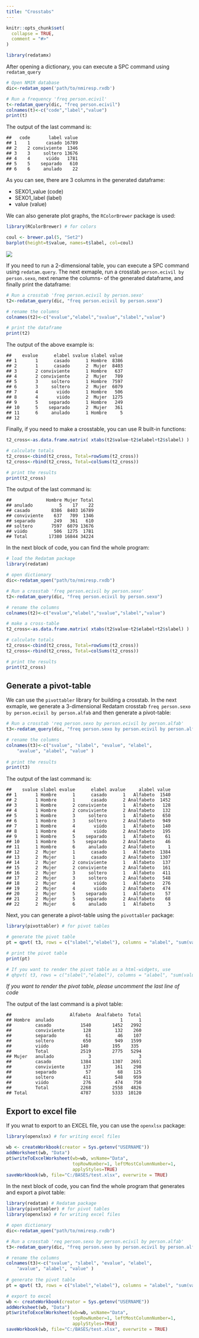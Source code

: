 ```yaml
---
title: "Crosstabs"
---
```


```r
knitr::opts_chunk$set(
  collapse = TRUE,
  comment = "#>"
)
```

``` r
library(redatamx)
```

After opening a dictionary, you can execute a SPC command using `redatam_query`

``` r
# Open NMIR database
dic<-redatam_open('path/to/nmiresp.rxdb')

# Run a frequency 'freq person.ecivil'
t<-redatam_query(dic, "freq person.ecivil")
colnames(t)<-c("code","label","value")
print(t)
```

The output of the last command is:

```
##   code       label value
## 1    1      casado 16789
## 2    2 conviviente  1346
## 3    3     soltero 13676
## 4    4      viúdo   1781
## 5    5    separado   610
## 6    6     anulado    22
```

As you can see, there are 3 columns in the generated dataframe:

* SEXO1_value (code)
* SEXO1_label (label)
* value (value)

We can also generate plot graphs, the `RColorBrewer` package is used:

```r
library(RColorBrewer) # for colors

coul <- brewer.pal(5, "Set2")
barplot(height=t$value, names=t$label, col=coul)
```

![](freq-graph.png)<!-- -->

If you need to run a 2-dimensional table, you can execute a SPC command using `redatam.query`. The next exmaple, run a crosstab `person.ecivil by person.sexo`, next rename the columns- of the generated dataframe, and finally print the dataframe:

```r
# Run a crosstab 'freq person.ecivil by person.sexo'
t2<-redatam_query(dic, "freq person.ecivil by person.sexo")

# rename the columns
colnames(t2)<-c("evalue","elabel","svalue","slabel","value")

# print the dataframe
print(t2)
```
	
The output of the above example is:

```
##    evalue      elabel svalue slabel value
## 1       1      casado      1 Hombre  8386
## 2       1      casado      2  Mujer  8403
## 3       2 conviviente      1 Hombre   637
## 4       2 conviviente      2  Mujer   709
## 5       3     soltero      1 Hombre  7597
## 6       3     soltero      2  Mujer  6079
## 7       4       viúdo      1 Hombre   506
## 8       4       viúdo      2  Mujer  1275
## 9       5    separado      1 Hombre   249
## 10      5    separado      2  Mujer   361
## 11      6     anulado      1 Hombre     5
## 12
```

Finally, if you need to make a crosstable, you can use R built-in functions:	

```r
t2_cross<-as.data.frame.matrix( xtabs(t2$value~t2$elabel+t2$slabel) )

# calculate totals
t2_cross<-cbind(t2_cross, Total=rowSums(t2_cross))
t2_cross<-rbind(t2_cross, Total=colSums(t2_cross))

# print the results
print(t2_cross)
```

The output of the last command is:

```
##             Hombre Mujer Total
## anulado          5    17    22
## casado        8386  8403 16789
## conviviente    637   709  1346
## separado       249   361   610
## soltero       7597  6079 13676
## viúdo          506  1275  1781
## Total        17380 16844 34224
```

In the next block of code, you can find the whole program:

```r
# load the Redatam package
library(redatam)

# open dictionary
dic<-redatam_open("path/to/nmiresp.rxdb")

# Run a crosstab 'freq person.ecivil by person.sexo'
t2<-redatam_query(dic, "freq person.ecivil by person.sexo")

# rename the columns
colnames(t2)<-c("evalue","elabel","svalue","slabel","value")

# make a cross-table
t2_cross<-as.data.frame.matrix( xtabs(t2$value~t2$elabel+t2$slabel) )

# calculate totals
t2_cross<-cbind(t2_cross, Total=rowSums(t2_cross))
t2_cross<-rbind(t2_cross, Total=colSums(t2_cross))

# print the results
print(t2_cross)
```

## Generate a pivot-table

We can use the `pivottabler` library for building a crosstab. In the next exmaple, 
we generate a 3-dimensional Redatam crosstab `freq person.sexo by person.ecivil by person.alfab` 
and then generate a pivot-table:

```r
# Run a crosstab 'req person.sexo by person.ecivil by person.alfab'
t3<-redatam_query(dic, "freq person.sexo by person.ecivil by person.alfab")

# rename the columns
colnames(t3)<-c("svalue", "slabel", "evalue", "elabel", 
	"avalue", "alabel", "value" )
	
# print the results	
print(t3)
```

The output of the last command is:

```
##    svalue slabel evalue      elabel avalue     alabel value
## 1       1 Hombre      1      casado      1   Alfabeto  1540
## 2       1 Hombre      1      casado      2 Analfabeto  1452
## 3       1 Hombre      2 conviviente      1   Alfabeto   128
## 4       1 Hombre      2 conviviente      2 Analfabeto   132
## 5       1 Hombre      3     soltero      1   Alfabeto   650
## 6       1 Hombre      3     soltero      2 Analfabeto   949
## 7       1 Hombre      4       viúdo      1   Alfabeto   140
## 8       1 Hombre      4       viúdo      2 Analfabeto   195
## 9       1 Hombre      5    separado      1   Alfabeto    61
## 10      1 Hombre      5    separado      2 Analfabeto    46
## 11      1 Hombre      6     anulado      2 Analfabeto     1
## 12      2  Mujer      1      casado      1   Alfabeto  1384
## 13      2  Mujer      1      casado      2 Analfabeto  1307
## 14      2  Mujer      2 conviviente      1   Alfabeto   137
## 15      2  Mujer      2 conviviente      2 Analfabeto   161
## 16      2  Mujer      3     soltero      1   Alfabeto   411
## 17      2  Mujer      3     soltero      2 Analfabeto   548
## 18      2  Mujer      4       viúdo      1   Alfabeto   276
## 19      2  Mujer      4       viúdo      2 Analfabeto   474
## 20      2  Mujer      5    separado      1   Alfabeto    57
## 21      2  Mujer      5    separado      2 Analfabeto    68
## 22      2  Mujer      6     anulado      1   Alfabeto     3
```

Next, you can generate a pivot-table using the `pivottabler` package:

```r
library(pivottabler) # for pivot tables

# generate the pivot table
pt = qpvt( t3, rows = c("slabel","elabel"), columns = "alabel", "sum(value)" )

# print the pivot table
print(pt)

# If you want to render the pivot table as a html-widgets, use
# qhpvt( t3, rows = c("slabel","elabel"), columns = "alabel", "sum(value)" )
```

*If you want to render the pivot table, please uncomment the last line of code*

The output of the last command is a pivot table:

```
##                      Alfabeto  Analfabeto  Total  
## Hombre  anulado                         1      1  
##         casado           1540        1452   2992  
##         conviviente       128         132    260  
##         separado           61          46    107  
##         soltero           650         949   1599  
##         viúdo            140         195    335  
##         Total            2519        2775   5294  
## Mujer   anulado             3                  3  
##         casado           1384        1307   2691  
##         conviviente       137         161    298  
##         separado           57          68    125  
##         soltero           411         548    959  
##         viúdo             276         474    750  
##         Total            2268        2558   4826  
## Total                    4787        5333  10120
```

## Export to excel file

If you wnat to export to an EXCEL file, you can use the `openxlsx` package:

```r
library(openxlsx) # for writing excel files

wb <- createWorkbook(creator = Sys.getenv("USERNAME"))
addWorksheet(wb, "Data")
pt$writeToExcelWorksheet(wb=wb, wsName="Data",
                         topRowNumber=1, leftMostColumnNumber=1, 
						 applyStyles=TRUE)
saveWorkbook(wb, file="C:/BASES/test.xlsx", overwrite = TRUE)
```

In the next block of code, you can find the whole program that generates and export a pivot table:

```r
library(redatam) # Redatam package
library(pivottabler) # for pivot tables
library(openxlsx) # for writing excel files

# open dictionary
dic<-redatam_open("path/to/nmiresp.rxdb")

# Run a crosstab 'req person.sexo by person.ecivil by person.alfab'
t3<-redatam_query(dic, "freq person.sexo by person.ecivil by person.alfab")

# rename the columns
colnames(t3)<-c("svalue", "slabel", "evalue", "elabel", 
	"avalue", "alabel", "value" )
	
# generate the pivot table
pt = qpvt( t3, rows = c("slabel","elabel"), columns = "alabel", "sum(value)" )

# export to excel
wb <- createWorkbook(creator = Sys.getenv("USERNAME"))
addWorksheet(wb, "Data")
pt$writeToExcelWorksheet(wb=wb, wsName="Data",
                         topRowNumber=1, leftMostColumnNumber=1, 
						 applyStyles=TRUE)
saveWorkbook(wb, file="C:/BASES/test.xlsx", overwrite = TRUE)
```



